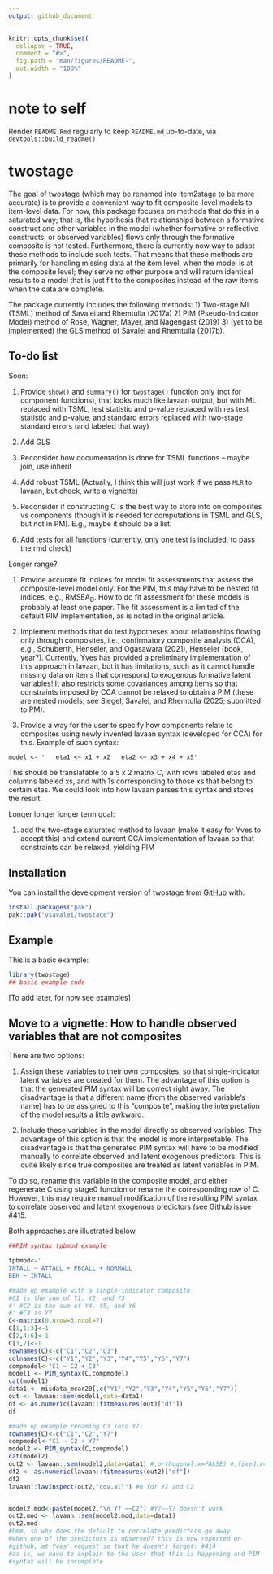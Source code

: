 ```yaml
---
output: github_document
---
```


<!-- README.md is generated from README.Rmd. Please edit that file -->

```r
knitr::opts_chunk$set(
  collapse = TRUE,
  comment = "#>",
  fig.path = "man/figures/README-",
  out.width = "100%"
)
```

# note to self 

Render `README.Rmd` regularly to keep `README.md` up-to-date, 
via `devtools::build_readme()` 

# twostage

<!-- badges: start -->
<!-- badges: end -->

The goal of twostage (which may be renamed into item2stage to be more accurate) is to provide a convenient way to fit composite-level models to item-level data. 
For now, this package focuses on methods that do this in a saturated way; that is, the hypothesis that relationships between a formative construct and other variables in the model (whether formative or reflective constructs, or observed variables) flows only through the formative composite is not tested. Furthermore, there is currently now way to adapt these methods to include such tests. That means that these methods are primarily for handling missing data at the item level, when the model is at the composite level; they serve no other purpose and will return identical results to a model that is just fit to the composites instead of the raw items when the data are complete.

The package currently includes the following methods: 
  1) Two-stage ML (TSML) method of Savalei and Rhemtulla (2017a) 
  2) PIM (Pseudo-Indicator Model) method of Rose, Wagner, Mayer, and Nagengast (2019)
  3) (yet to be implemented) the GLS method of Savalei and Rhemtulla (2017b). 
  
  
## To-do list  

Soon: 

1) Provide `show()` and `summary()` for `twostage()` function only (not for component functions), that looks much like lavaan output, but with ML replaced with TSML, test statistic and p-value replaced with res test statistic and p-value, and standard errors replaced with two-stage standard errors (and labeled that way)

2) Add GLS

3) Reconsider how documentation is done for TSML functions -- maybe join, use inherit

4) Add robust TSML (Actually, I think this will just work if we pass `MLR` to lavaan, but check, write a vignette)

5) Reconsider if constructing C is the best way to store info on composites vs components (though it is needed for computations in TSML and GLS, but not in PM). E.g., maybe it should be a list. 

6) Add tests for all functions (currently, only one test is included, to pass the rmd check) 

Longer range?:

1) Provide accurate fit indices for model fit assessments that assess the composite-level model only. For the PIM, this may have to be nested fit indices, e.g., $\text{RMSEA}_\text{D}$. How to do fit assessment for these models is probably at least one paper. The fit assessment is a limited of the default PIM implementation, as is noted in the original article. 

2) Implement methods that do test hypotheses about relationships flowing only through composites, i.e., confirmatory composite analysis (CCA), e.g., Schuberth, Henseler, and Ogasawara (2021), Henseler (book, year?). Currently, Yves has provided a preliminary implementation of this approach in lavaan, but it has limitations, such as it cannot handle missing data on items that correspond to exogenous formative latent variables! It also restricts some covariances among items so that constraints imposed by CCA cannot be relaxed to obtain a PIM (these are nested models; see Siegel, Savalei, and Rhemtulla (2025; submitted to PM). 

3) Provide a way for the user to specify how components relate to composites using newly invented lavaan syntax (developed for CCA) for this. Example of such syntax: 

`model <- '
  eta1 <~ x1 + x2
  eta2 <~ x3 + x4 + x5'`
  
This should be translatable to a 5 x 2 matrix C, with rows labeled etas and columns labeled xs, and with 1s corresponding to those xs that belong to certain etas. We could look into how lavaan parses this syntax and stores the result. 


Longer longer longer term goal: 

1) add the two-stage saturated method to lavaan (make it easy for Yves to accept this) and extend current CCA implementation of lavaan so that constraints can be relaxed, yielding PIM


## Installation

You can install the development version of twostage from [GitHub](https://github.com/) with:

``` r
install.packages("pak")
pak::pak("vsavalei/twostage")
```

## Example

This is a basic example:

```r
library(twostage)
## basic example code
```

[To add later, for now see examples]

## Move to a vignette: How to handle observed variables that are not composites

There are two options: 

1) Assign these variables to their own composites, so that single-indicator latent variables are created for them. The advantage of this option is that the generated PIM syntax will be correct right away. The disadvantage is that a different name (from the observed variable's name) has to be assigned to this "composite", making the interpretation of the model results a little awkward. 

2) Include these variables in the model directly as observed variables. The advantage of this option is that the model is more interpretable. The disadvantage is that the generated PIM syntax will have to be modified manually to correlate observed and latent exogenous predictors. This is quite likely since true composites are treated as latent variables in PIM. 

To do so, rename this variable in the composite model, and either regenerate C using stage0 function or rename the corresponding row of C. However, this may require manual modification of the resulting PIM syntax to correlate observed and latent exogenous predictors (see Github issue #415.

Both approaches are illustrated below. 

```r
##PIM syntax tpbmod example

tpbmod<-'
INTALL ~ ATTALL + PBCALL + NORMALL
BEH ~ INTALL'

#made up example with a single-indicator composite
#C1 is the sum of Y1, Y2, and Y3
#' #C2 is the sum of Y4, Y5, and Y6
#' #C3 is Y7
C<-matrix(0,nrow=3,ncol=7)
C[1,1:3]<-1
C[2,4:6]<-1
C[3,7]<-1
rownames(C)<-c("C1","C2","C3")
colnames(C)<-c("Y1","Y2","Y3","Y4","Y5","Y6","Y7")
compmodel<-"C1 ~ C2 + C3"
model1 <- PIM_syntax(C,compmodel)
cat(model1)
data1 <- misdata_mcar20[,c("Y1","Y2","Y3","Y4","Y5","Y6","Y7")]
out <- lavaan::sem(model1,data=data1)
df <- as.numeric(lavaan::fitmeasures(out)["df"])
df

#made up example renaming C3 into Y7:
rownames(C)<-c("C1","C2","Y7")
compmodel<-"C1 ~ C2 + Y7"
model2 <- PIM_syntax(C,compmodel)
cat(model2)
out2 <- lavaan::sem(model2,data=data1) #,orthogonal.x=FALSE) #,fixed.x=FALSE,missing="ML")
df2 <- as.numeric(lavaan::fitmeasures(out2)["df"])
df2
lavaan::lavInspect(out2,"cov.all") #0 for Y7 and C2


model2.mod<-paste(model2,"\n Y7 ~~C2") #Y7~~Y7 doesn't work
out2.mod <- lavaan::sem(model2.mod,data=data1)
out2.mod
#hmm, so why does the default to correlate predictors go away
#when one of the predictors is observed? this is now reported on 
#github, at Yves' request so that he doesn't forget: #414
#as is, we have to explain to the user that this is happening and PIM
#syntax will be incomplete 
```

      
